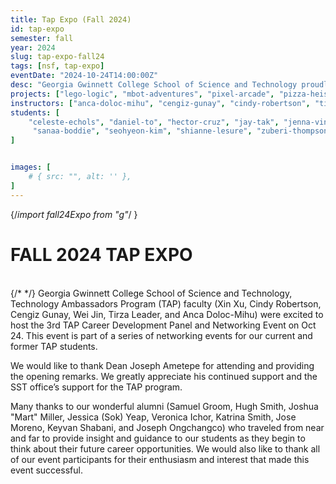 ```yaml
---
title: Tap Expo (Fall 2024)
id: tap-expo
semester: fall
year: 2024
slug: tap-expo-fall24
tags: [nsf, tap-expo]
eventDate: "2024-10-24T14:00:00Z"
desc: "Georgia Gwinnett College School of Science and Technology proudly hosted its 3rd TAP Career Development Panel and Networking Event, with opening remarks from Dean Joseph Ametepe."
projects: ["lego-logic", "mbot-adventures", "pixel-arcade", "pizza-heist"]
instructors: ["anca-doloc-mihu", "cengiz-gunay", "cindy-robertson", "tirza-leader", "wei-jin", "xin-xu"]
students: [
    "celeste-echols", "daniel-to", "hector-cruz", "jay-tak", "jenna-vincent", "juan-guevara", "miguel-leon", "nikki-thao",
     "sanaa-boddie", "seohyeon-kim", "shianne-lesure", "zuberi-thompson",   
]


images: [ 
    # { src: "", alt: '' },
]
---
```



{/*import fall24Expo from "g"*/ }

# FALL 2024 TAP EXPO
<br>
{/* <Photo src={fall24Expo.src} alt="Student Crowds at Spring 2024 Tap Expo"/>   */}
Georgia Gwinnett College School of Science and Technology, Technology Ambassadors Program (TAP) faculty (Xin Xu, Cindy Robertson, Cengiz Gunay, Wei Jin, Tirza Leader, and Anca Doloc-Mihu) were excited to host the 3rd TAP Career Development Panel and Networking Event on Oct 24. This event is part of a series of networking events for our current and former TAP students.

We would like to thank Dean Joseph Ametepe for attending and providing the opening remarks. We greatly appreciate his continued support and the SST office’s support for the TAP program. 

Many thanks to our wonderful alumni (Samuel Groom, Hugh Smith, Joshua "Mart" Miller, Jessica (Sok) Yeap, Veronica Ichor, Katrina Smith, Jose Moreno, Keyvan Shabani, and Joseph Ongchangco) who traveled from near and far to provide insight and guidance to our students as they begin to think about their future career opportunities.
We would also like to thank all of our event participants for their enthusiasm and interest that made this event successful. 
</br>
<p></p>



